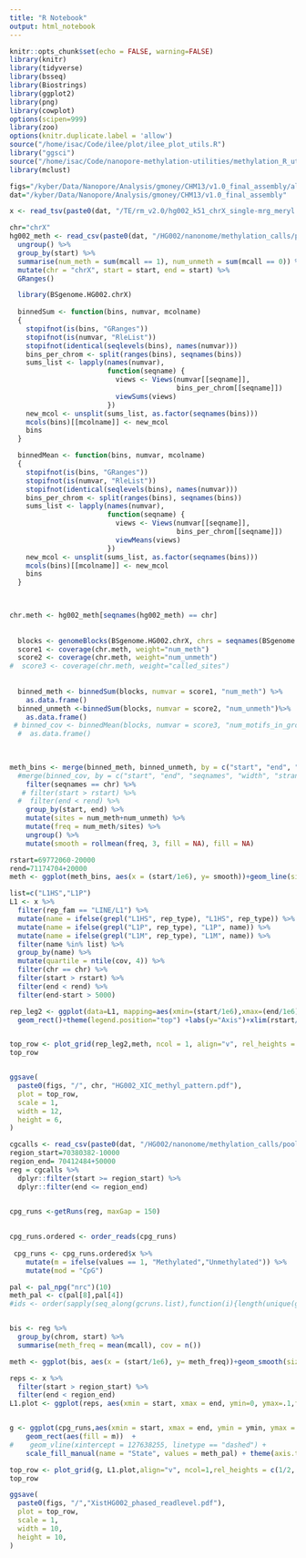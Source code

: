 ```yaml
---
title: "R Notebook"
output: html_notebook
---
```

```r
knitr::opts_chunk$set(echo = FALSE, warning=FALSE)
library(knitr)
library(tidyverse)
library(bsseq)
library(Biostrings)
library(ggplot2)
library(png)
library(cowplot)
options(scipen=999)
library(zoo)
options(knitr.duplicate.label = 'allow')
source("/home/isac/Code/ilee/plot/ilee_plot_utils.R")
library("ggsci")
source("/home/isac/Code/nanopore-methylation-utilities/methylation_R_utils.R")
library(mclust)
```

```r
figs="/kyber/Data/Nanopore/Analysis/gmoney/CHM13/v1.0_final_assembly/allele_specific_meth/xist"
dat="/kyber/Data/Nanopore/Analysis/gmoney/CHM13/v1.0_final_assembly"

x <- read_tsv(paste0(dat, "/TE/rm_v2.0/hg002_k51_chrX_single-mrg_meryl.over.HG002_RNAseq_SRR13086640_cutadapt-m100_bt2-N0-k100-HG002-chrX_COV_RM.bed"), col_names = c("chr", "start", "end", "len", "comp", "rep_type", "rep_fam", "col8", "col9", "col10", "col11", "SW", "perc_sub", "del", "ins", "cov", "num_depth", "len", "per_cov")) 
```

```r
chr="chrX"
hg002_meth <- read_csv(paste0(dat, "/HG002/nanonome/methylation_calls/pooled/HG002_nanonome_chrX_CpGmethylation_ByCall.csv")) %>%
  ungroup() %>%
  group_by(start) %>%
  summarise(num_meth = sum(mcall == 1), num_unmeth = sum(mcall == 0)) %>%
  mutate(chr = "chrX", start = start, end = start) %>%
  GRanges()

  library(BSgenome.HG002.chrX)
  
  binnedSum <- function(bins, numvar, mcolname)
  {
    stopifnot(is(bins, "GRanges"))
    stopifnot(is(numvar, "RleList"))
    stopifnot(identical(seqlevels(bins), names(numvar)))
    bins_per_chrom <- split(ranges(bins), seqnames(bins))
    sums_list <- lapply(names(numvar),
                        function(seqname) {
                          views <- Views(numvar[[seqname]],
                                         bins_per_chrom[[seqname]])
                          viewSums(views)
                        })
    new_mcol <- unsplit(sums_list, as.factor(seqnames(bins)))
    mcols(bins)[[mcolname]] <- new_mcol
    bins
  }

  binnedMean <- function(bins, numvar, mcolname)
  {
    stopifnot(is(bins, "GRanges"))
    stopifnot(is(numvar, "RleList"))
    stopifnot(identical(seqlevels(bins), names(numvar)))
    bins_per_chrom <- split(ranges(bins), seqnames(bins))
    sums_list <- lapply(names(numvar),
                        function(seqname) {
                          views <- Views(numvar[[seqname]],
                                         bins_per_chrom[[seqname]])
                          viewMeans(views)
                        })
    new_mcol <- unsplit(sums_list, as.factor(seqnames(bins)))
    mcols(bins)[[mcolname]] <- new_mcol
    bins
  }
  


chr.meth <- hg002_meth[seqnames(hg002_meth) == chr]
    
  
  blocks <- genomeBlocks(BSgenome.HG002.chrX, chrs = seqnames(BSgenome.HG002.chrX), width = 5000)
  score1 <- coverage(chr.meth, weight="num_meth")
  score2 <- coverage(chr.meth, weight="num_unmeth")
#  score3 <- coverage(chr.meth, weight="called_sites")
  
  
  binned_meth <- binnedSum(blocks, numvar = score1, "num_meth") %>%
    as.data.frame()
  binned_unmeth <-binnedSum(blocks, numvar = score2, "num_unmeth")%>%
    as.data.frame()
 # binned_cov <- binnedMean(blocks, numvar = score3, "num_motifs_in_group") %>%
  #  as.data.frame()
  

  
meth_bins <- merge(binned_meth, binned_unmeth, by = c("start", "end", "seqnames", "width", "strand")) %>%
  #merge(binned_cov, by = c("start", "end", "seqnames", "width", "strand")) %>%
    filter(seqnames == chr) %>%
   # filter(start > rstart) %>%
  #  filter(end < rend) %>%
    group_by(start, end) %>%
    mutate(sites = num_meth+num_unmeth) %>%
    mutate(freq = num_meth/sites) %>%
    ungroup() %>%
    mutate(smooth = rollmean(freq, 3, fill = NA), fill = NA) 
```

```r
rstart=69772060-20000
rend=71174704+20000
meth <- ggplot(meth_bins, aes(x = (start/1e6), y= smooth))+geom_line(size =1) + labs(x="Genomic coordinates (Mb)", y="Methylation")+theme_classic(base_size = 25)+ylim(0,1)+xlim(rstart/1e6,rend/1e6)

list=c("L1HS","L1P")
L1 <- x %>%
  filter(rep_fam == "LINE/L1") %>%
  mutate(name = ifelse(grepl("L1HS", rep_type), "L1HS", rep_type)) %>%
  mutate(name = ifelse(grepl("L1P", rep_type), "L1P", name)) %>%
  mutate(name = ifelse(grepl("L1M", rep_type), "L1M", name)) %>%
  filter(name %in% list) %>%
  group_by(name) %>%
  mutate(quartile = ntile(cov, 4)) %>%
  filter(chr == chr) %>%
  filter(start > rstart) %>%
  filter(end < rend) %>%
  filter(end-start > 5000)

rep_leg2 <- ggplot(data=L1, mapping=aes(xmin=(start/1e6),xmax=(end/1e6),ymin=0,ymax=.1, fill = name))+
  geom_rect()+theme(legend.position="top") +labs(y="Axis")+xlim(rstart/1e6,rend/1e6) +labs(y="Axis")+theme(legend.text=element_text(size=rel(1.5)))+theme(legend.title=element_blank()) +theme(axis.title.y=element_blank(),axis.text.y=element_blank(), axis.ticks.y=element_blank())# +  theme_void()


top_row <- plot_grid(rep_leg2,meth, ncol = 1, align="v", rel_heights = c(1/4, 1/2))
top_row


ggsave(
  paste0(figs, "/", chr, "HG002_XIC_methyl_pattern.pdf"),
  plot = top_row,
  scale = 1,
  width = 12,
  height = 6,
)

```

```r

cgcalls <- read_csv(paste0(dat, "/HG002/nanonome/methylation_calls/pooled/HG002_nanonome_chrX_CpGmethylation_ByCall.csv"))
region_start=70380382-10000
region_end= 70412484+50000
reg = cgcalls %>%
  dplyr::filter(start >= region_start) %>%
  dplyr::filter(end <= region_end)
  

cpg_runs <-getRuns(reg, maxGap = 150)
 

cpg_runs.ordered <- order_reads(cpg_runs)
  
 cpg_runs <- cpg_runs.ordered$x %>%
    mutate(m = ifelse(values == 1, "Methylated","Unmethylated")) %>%
    mutate(mod = "CpG")

pal <- pal_npg("nrc")(10)
meth_pal <- c(pal[8],pal[4]) 
#ids <- order(sapply(seq_along(gcruns.list),function(i){length(unique(gcruns.list$qname))}))


bis <- reg %>% 
  group_by(chrom, start) %>%
  summarise(meth_freq = mean(mcall), cov = n()) 

meth <- ggplot(bis, aes(x = (start/1e6), y= meth_freq))+geom_smooth(size =1, se = F, method = "loess", span = .1)+ylim(0,1)+ theme(axis.text.x = element_blank(), axis.ticks.x = element_blank(), axis.title.y=element_blank(), axis.title.x=element_blank(), panel.spacing = unit(2, "lines"))#+coord_cartesian(xlim=(c(37595000,37600000)))

reps <- x %>%
  filter(start > region_start) %>%
  filter(end < region_end)
L1.plot <- ggplot(reps, aes(xmin = start, xmax = end, ymin=0, ymax=.1,fill = rep_type))+geom_rect()+ theme(axis.text.y = element_blank(), axis.ticks.y = element_blank(), panel.spacing = unit(2, "lines"))+coord_cartesian(xlim=c(region_start, region_end))+theme(legend.position = "bottom")


g <- ggplot(cpg_runs,aes(xmin = start, xmax = end, ymin = ymin, ymax = ymax)) + geom_rect(data = cpg_runs.ordered$bounds, fill = "grey80") + 
    geom_rect(aes(fill = m))  +
#    geom_vline(xintercept = 127638255, linetype == "dashed") +
    scale_fill_manual(name = "State", values = meth_pal) + theme(axis.text.y = element_blank(),  legend.position= "bottom",axis.ticks.y = element_blank(), panel.spacing = unit(2, "lines"))+geom_vline(xintercept = c(70380382,70412484), linetype = "dotted")

top_row <- plot_grid(g, L1.plot,align="v", ncol=1,rel_heights = c(1/2, 1/4))
top_row

ggsave(
  paste0(figs, "/","XistHG002_phased_readlevel.pdf"),
  plot = top_row,
  scale = 1,
  width = 10,
  height = 10,
)
```
